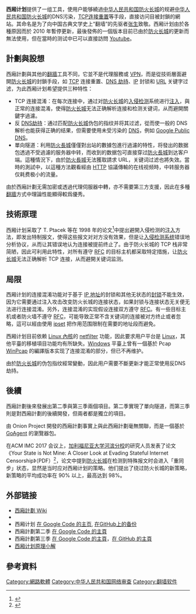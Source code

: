 '''西厢计划'''提供了一组工具，使用户能够繞過[[中华人民共和国|中华人民共和国]][[防火长城|防火长城]]的规避[[中华人民共和国|中华人民共和国]][[防火长城|防火长城]]的DNS污染，[[防火长城#TCP连接重置|TCP连接重置]]等手段，直接访问目被封鎖的網站。其命名是为了向中国古典文学史上“翻墙”的先驱者[[西厢记|张生]]致敬。西厢计划由於各種原因而於 2010 年暫停更新，最後發佈的一個版本目前已由於[[防火长城|防火长城]]的更新而無法使用，但在當時的测试中已可以直接訪問 [[Youtube|Youtube]]。

== 計劃與設想 ==

西廂計劃與其他的[[翻牆|翻牆]]工具不同，它並不是代理服務或 [[VPN|VPN]]，而是從技術層面避開[[防火长城|防火长城]]的封鎖手段，如 [[传输控制协议|TCP]] 连接重置、[[域名服務器緩存污染|DNS 劫持]]、[[IP地址|IP]] 封锁和 [[URL|URL]] 关键字过滤，为此西厢计划希望提供三种特性：

*TCP 连接混淆：在每次连接中，通过对[[防火长城|防火长城]]的[[入侵检测|入侵检测]]系统进行[[注入|注入]]，與正常的连接混淆，使得[[防火长城|防火长城]]无法正确解析连接和检测关键词，从而避開關鍵字過濾。
*反 [[域名服務器緩存污染|DNS劫持]]：通过匹配[[防火长城|防火长城]]伪包的指纹并将其过滤，從而使一般的 DNS 解析也能获得正确的结果，但需要使用未受污染的 [[DNS|DNS]]，例如 [[Google_Public_DNS|Google Public DNS]]。
*單向隧道：利用[[防火長城|防火長城]]僅僅對出站的數據包進行過濾的特性，将發出的数据包透過不受過濾的服务器中转，而收到的数据包可直接穿过[[防火長城|防火長城]]到达客户端。這種情況下，由於[[防火長城|防火長城]]无法獲取請求 URL，关键词过滤也將失效。當時的測試中，以這種方法觀看經由 [[HTTP|HTTP]] 協議傳輸的在线视频時，中转服务器仅耗费极小的流量。

由於西廂計劃无需加密或透過代理伺服器中轉，亦不需要第三方支援，因此在多種[[翻牆|翻牆]]方式中理論性能顯得較爲優秀。

== 技術原理 ==

西厢计划采取了 T. Ptacek 等在 1998 年的论文<ref>{{Cite web|url=https://www.cs.unc.edu/~fabian/course_papers/PtacekNewsham98.pdf|title=Insertion, Evasion, and Denial of Service: Eluding Network Intrusion Detection|year=1998|author=Thomas H. Ptacek, Tomothy N. Newsham|language=en-US|access-date=2021-04-14|archive-date=2018-01-07|archive-url=https://web.archive.org/web/20180107172909/http://cs.unc.edu/~fabian/course_papers/PtacekNewsham98.pdf|dead-url=no}}</ref>中提出避開入侵检测的[[注入|注入]]方法，即发出特制报文，使得这些报文对对方没有效果，但是让[[入侵检测系统|入侵检测系统]]错误地分析协议，从而让其错误地认为连接被提前终止了。由于防火长城的 TCP 栈非常简陋，因此可利用此特性，对所有遵守 [[RFC|RFC]] 的目标主机都采取特定措施，让[[防火长城|防火长城]]无法正确解析 TCP 连接，从而避開关键词监测。

== 局限 ==

西厢计划的连接混淆功能对于基于 [[IP地址|IP 地址]]的封锁和其他无状态的[[网络封锁|封锁]]不能生效，因为它需要通过注入攻击改变防火长城的连接状态，如果封锁与连接状态无关便无法进行连接混淆。另外，连接混淆的实现假设连接双方遵守 [[RFC|RFC]]。有一些目标主机或者防火墙不遵守 [[RFC|RFC]]，可能导致正常不含关键词的连接被对方终止或者忽略，這可以經由使用 [[ipset|ipset]] 把作用范围限制在需要的地址段而避免。

西厢计划目前依赖 [[Linux内核|Linux 內核]]的 [[netfilter|netfilter]] 功能，因此要求用户平台是 [[Linux|Linux]]，其他平臺的移植項目功能均有所缺失。[[Windows|Windows]] 平臺上曾有一個基於 Pcap [[WinPcap|WinPcap]] 的編譯版本实现了连接混淆的部分，但已不再维护。

由於[[防火长城|防火长城]]的伪包指纹經常變動，因此用户需要不斷更新才能正常使用反DNS劫持。

== 後續 ==

西廂計劃後來發展出第二季與第三季兩個項目。第二季實現了單向隧道，而第三季則是對西廂計劃的後續開發，但兩者都是獨立的項目。

由 Onion Project 開發的西廂計劃事實上與此西廂計劃毫無關聯，而是一個基於 [[GoAgent|GoAgent]] 的瀏覽器包。

在ACM IMC 2017 会议上，[[加利福尼亚大学河滨分校|加利福尼亚大学河滨分校]]的研究人员发表了论文《Your State is Not Mine: A Closer Look at Evading Stateful Internet Censorship》（PDF）<ref>{{Cite journal|doi=10.1145/3131365.3131374|title=Your State is Not Mine: A Closer Look at Evading Stateful Internet Censorship|url=http://www.cs.ucr.edu/~krish/imc17.pdf|first1=Zhongjie|last1=Wang|year=2017|language=en-US|journal=|access-date=2021-04-14|archive-date=2018-06-20|archive-url=https://web.archive.org/web/20180620063925/http://www.cs.ucr.edu/~krish/imc17.pdf|dead-url=no}}</ref>，论文中提到[[防火长城|防火长城]]在检测到特殊报文时会进入「重同步」状态，显然是当时应对西厢计划的策略。他们提出了绕过防火长城的新策略，新策略的平均成功率在 90% 以上，最高达到 98%。

== 外部链接 ==
* [https://web.archive.org/web/20120806111246/http://code.google.com/p/scholarzhang/wiki/README 西廂計劃 Wiki]
* {{cite web | url = http://www.rfa.org/mandarin/yataibaodao/xixiang-03112010095532.html | title = "西厢计划":中国破网技术新突破（组图） | author = 自由亚洲电台 | date = 2010-03-11 | accessdate = 2010-03-18 | archive-date = 2020-07-01 | archive-url = https://web.archive.org/web/20200701040428/https://www.rfa.org/mandarin/yataibaodao/xixiang-03112010095532.html | dead-url = no }}
* 西厢计划 [https://web.archive.org/web/20120905051511/http://code.google.com/p/scholarzhang/ 在 Google Code 的主页], [https://github.com/liruqi/scholarzhang 在GitHub上的备份] {{Wayback|url=https://github.com/liruqi/scholarzhang |date=20200917144430 }}
* 西廂計劃第二季 [https://web.archive.org/web/20130731052302/http://code.google.com/p/west-chamber-season-2/ 在 Google Code 的主頁]
* 西廂計劃第三季 [https://web.archive.org/web/20130727100537/https://code.google.com/p/west-chamber-season-3/ 在 Google Code 的主頁]，[https://github.com/liruqi/west-chamber-season-3/ 在 GitHub 的主頁] {{Wayback|url=https://github.com/liruqi/west-chamber-season-3/ |date=20200913224030 }}
* [https://blog.youxu.info/2010/03/14/west-chamber/ 西厢计划原理小解] {{Wayback|url=https://blog.youxu.info/2010/03/14/west-chamber/ |date=20200924233433 }}
<!--- 你妈死了
* [https://archive.ph/fH3gJ 西厢计划第一季新项目]

--->

== 參考資料 ==
{{reflist}}


[[Category:網路軟體|Category:網路軟體]]
[[Category:中华人民共和国网络审查|Category:中华人民共和国网络审查]]
[[Category:翻墙软件|Category:翻墙软件]]

{{突破網路封鎖技術}}